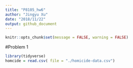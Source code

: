 ```yaml
---
title: "P8105_hw6"
author: "Jingyu Xu"
date: "2018/11/22"
output: github_document
---
```


```r
knitr::opts_chunk$set(message = FALSE, warning = FALSE)
```

#Problem 1 
```r
library(tidyverse)
homcide = read.csv( file = "./homicide-data.csv")
```

